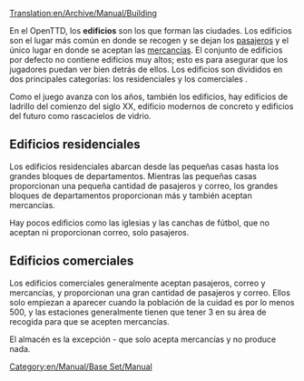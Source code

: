 [[Translation:en/Archive/Manual/Building]]

En el OpenTTD, los '''edificios''' son los que forman las ciudades. Los edificios son el lugar más común en donde se recogen y se dejan los [[es/Manual/Base Set/Cargos/Pasajeros|pasajeros]] y el único lugar en donde se aceptan las [[es/Manual/Base Set/Cargos/Mercancías|mercancías]]. El conjunto de edificios por defecto no contiene edificios muy altos; esto es para asegurar que los jugadores puedan ver bien detrás de ellos. Los edificios son divididos en dos principales categorías: los residenciales y los comerciales .

Como el juego avanza con los años, también los edificios, hay edificios de ladrillo del comienzo del siglo XX, edificio modernos de concreto y edificios del futuro como rascacielos de vidrio.

==Edificios residenciales==
Los edificios residenciales abarcan desde las pequeñas casas hasta los grandes bloques de departamentos. Mientras las pequeñas casas proporcionan una pequeña cantidad de pasajeros y correo, los grandes bloques de departamentos proporcionan más y también aceptan mercancías.

Hay pocos edificios como las iglesias y las canchas de fútbol, que no aceptan ni proporcionan correo, solo pasajeros.

==Edificios comerciales==
Los edificios comerciales generalmente aceptan pasajeros, correo y mercancías, y proporcionan una gran cantidad de pasajeros y correo. Ellos solo empiezan a aparecer cuando la población de la cuidad es por lo menos 500, y las estaciones generalmente tienen que tener 3 en su área de recogida para que se acepten mercancías.

El almacén es la excepción - que solo acepta mercancías y no produce nada.

[[Category:en/Manual/Base Set/Manual]]